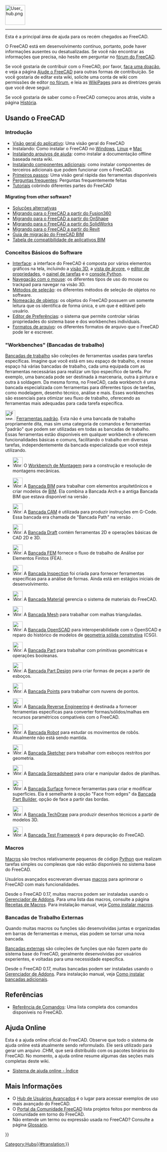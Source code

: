 <languages/>
{{TOCright}}
[[Image:User_hub.png|64px]]
----

Esta é a principal área de ajuda para os recém chegados ao FreeCAD.

O FreeCAD está em desenvolvimento contínuo, portanto, pode haver informações ausentes ou desatualizadas. Se você não encontrar as informações que precisa, não hesite em perguntar no [https://forum.freecad.org fórum do FreeCAD].

<div class="mw-translate-fuzzy">
Se você gostaria de contribuir com o FreeCAD, por favor, [[donate/pt-br|faça uma doação]], e veja a página [[Help_FreeCAD/pt-br|Ajude o FreeCAD]] para outras formas de contribuição. Se você gostaria de editar esta wiki, solicite uma conta de wiki com permissões de editor [https://forum.freecad.org/viewtopic.php?f=21&t=6830 no fórum], e leia as [[WikiPages/pt-br|WikiPages]] para as diretrizes gerais que você deve seguir.
</div>

Se você gostaria de saber como o FreeCAD começou anos atrás, visite a página [[History/pt-br|História]].

<span id="Using_FreeCAD"></span>
== Usando o FreeCAD ==

<span id="Introduction"></span>
===Introdução===

<div class="mw-translate-fuzzy">
* [[About FreeCAD/pt-br|Visão geral do aplicativo]]: Uma visão geral do FreeCAD  
* Instalando: Como instalar o FreeCAD no [[Installing_on_Windows/pt-br|Windows]], [[Installing_on_Linux/pt-br|Linux]] e [[Installing_on_Mac/pt-br|Mac]]  
* [[Installing Helpfile/pt-br|Instalando arquivos de ajuda]]: como instalar a documentação offline baseada nesta wiki.  
* [[Installing_additional_components/pt-br|Instalando componentes adicionais]]: como instalar componentes de terceiros adicionais que podem funcionar com o FreeCAD.  
* [[Getting started/pt-br|Primeiros passos]]: Uma visão geral rápida das ferramentas disponíveis  
* [[Frequently_asked_questions/pt-br|Perguntas frequentes]]: Perguntas frequentemente feitas  
* [[Tutorials/pt-br|Tutoriais]] cobrindo diferentes partes do FreeCAD
</div>

<div lang="en" dir="ltr" class="mw-content-ltr">
====Migrating from other software?====
</div>

* [[Workarounds/pt-br|Soluções alternativas]]  
* [[Migrating_to_FreeCAD_from_Fusion360/pt-br|Migrando para o FreeCAD a partir do Fusion360]]  
* [[Migrating_to_FreeCAD_from_OnShape/pt-br|Migrando para o FreeCAD a partir do OnShape]]  
* [[Migrating_to_FreeCAD_from_SolidWorks/pt-br|Migrando para o FreeCAD a partir do SolidWorks]]  
* [[Migrating_to_FreeCAD_from_Revit/pt-br|Migrando para o FreeCAD a partir do Revit]]  
* [https://yorik.uncreated.net/blog/2020-010-freecad-bim-guide Guia de migração do FreeCAD BIM]  
* [[BIM_application_compatibility_table/pt-br|Tabela de compatibilidade de aplicativos BIM]]

<span id="Basic_application"></span>
===Conceitos Básicos do Software===

* [[Interface/pt-br|Interface]]: a interface do FreeCAD é composta por vários elementos gráficos na tela, incluindo a [[3D_view/pt-br|visão 3D]], a [[Tree_view/pt-br|vista de árvore]], o [[Property_editor/pt-br|editor de propriedades]], o [[Task_panel/pt-br|painel de tarefas]] e o [[Python_console/pt-br|console Python]].  
* [[Mouse_navigation/pt-br|Navegação com o mouse]]: os diferentes tipos de uso do mouse ou trackpad para navegar na visão 3D.  
* [[Selection_methods/pt-br|Métodos de seleção]]: os diferentes métodos de seleção de objetos no software.  
* [[Object_name/pt-br|Nomeação de objetos]]: os objetos do FreeCAD possuem um {{incode|Nome}} somente leitura que os identifica de forma única, e um {{incode|Label}} que é editável pelo usuário.  
* [[Preferences_Editor/pt-br|Editor de Preferências]]: o sistema que permite controlar várias propriedades do sistema base e dos workbenches individuais.  
* [[Import_Export/pt-br|Formatos de arquivo]]: os diferentes formatos de arquivo que o FreeCAD pode ler e escrever.

<span id="Workbenches"></span>
==="Workbenches" (Bancadas de trabalho)===

[[Workbenches/pt-br|Bancadas de trabalho]] são coleções de ferramentas usadas para tarefas específicas. Imagine que você está em seu espaço de trabalho, e nesse espaço há várias bancadas de trabalho, cada uma equipada com as ferramentas necessárias para realizar um tipo específico de tarefa. Por exemplo, uma bancada pode ser destinada à marcenaria, outra à pintura e outra à soldagem. Da mesma forma, no FreeCAD, cada workbench é uma bancada especializada com ferramentas para diferentes tipos de tarefas, como modelagem, desenho técnico, análise e mais. Esses workbenches são essenciais para otimizar seu fluxo de trabalho, oferecendo as ferramentas mais adequadas para cada tarefa específica.

<!--Por favor, mantenha esta lista consistente com Online_Help_Toc e Workbenches-->
[[Image:Freecad.svg|32px]] [[Std_Base/pt-br|Ferramentas padrão]]. Esta não é uma bancada de trabalho propriamente dita, mas sim uma categoria de comandos e ferramentas "padrão" que podem ser utilizadas em todas as bancadas de trabalho. Essas ferramentas estão disponíveis em qualquer workbench e oferecem funcionalidades básicas e comuns, facilitando o trabalho em diversas tarefas, independentemente da bancada especializada que você esteja utilizando.

* [[Image:Workbench_Assembly.svg|32px]] O [[Assembly_Workbench/pt-br|Workbench de Montagem]] para a construção e resolução de montagens mecânicas. {{Version|1.0}}

* [[Image:Workbench_BIM.svg|32px]] A [[BIM_Workbench/pt-br|Bancada BIM]] para trabalhar com elementos arquitetônicos e criar modelos de [https://en.wikipedia.org/wiki/Building_information_modeling BIM]. Ela combina a Bancada Arch e a antiga Bancada BIM que estava disponível na versão {{VersionMinus|0.21}}.

* [[Image:Workbench_CAM.svg|32px]] A [[CAM_Workbench/pt-br|Bancada CAM]] é utilizada para produzir instruções em G-Code. Essa bancada era chamada de "Bancada Path" na versão {{VersionMinus|0.21}}.

* [[Image:Workbench_Draft.svg|32px]] A [[Draft_Workbench/pt-br|Bancada Draft]] contém ferramentas 2D e operações básicas de CAD 2D e 3D.

* [[Image:Workbench_FEM.svg|32px]] A [[FEM_Workbench/pt-br|Bancada FEM]] fornece o fluxo de trabalho de Análise por Elementos Finitos (FEA).

* [[Image:Workbench_Inspection.svg|32px]] A [[Inspection_Workbench/pt-br|Bancada Inspection]] foi criada para fornecer ferramentas específicas para a análise de formas. Ainda está em estágios iniciais de desenvolvimento.

* [[Image:Workbench_Material.svg|32px]] A [[Material_Workbench/pt-br|Bancada Material]] gerencia o sistema de materiais do FreeCAD. {{Version|1.0}}

* [[Image:Workbench_Mesh.svg|32px]] A [[Mesh_Workbench/pt-br|Bancada Mesh]] para trabalhar com malhas trianguladas.

* [[Image:Workbench_OpenSCAD.svg|32px]] A [[OpenSCAD_Workbench/pt-br|Bancada OpenSCAD]] para interoperabilidade com o OpenSCAD e reparo do histórico de modelos de [[Constructive_solid_geometry/pt-br|geometria sólida construtiva]] (CSG).

* [[Image:Workbench_Part.svg|32px]] A [[Part_Workbench/pt-br|Bancada Part]] para trabalhar com primitivas geométricas e operações booleanas.

* [[Image:Workbench_PartDesign.svg|32px]] A [[PartDesign_Workbench/pt-br|Bancada Part Design]] para criar formas de peças a partir de esboços.

* [[Image:Workbench_Points.svg|32px]] A [[Points_Workbench/pt-br|Bancada Points]] para trabalhar com nuvens de pontos.

* [[Image:Workbench_Reverse_Engineering.svg|32px]] A [[Reverse_Engineering_Workbench/pt-br|Bancada Reverse Engineering]] é destinada a fornecer ferramentas específicas para converter formas/sólidos/malhas em recursos paramétricos compatíveis com o FreeCAD.

* [[Image:Workbench_Robot.svg|32px]] A [[Robot_Workbench/pt-br|Bancada Robot]] para estudar os movimentos de robôs. Atualmente não está sendo mantida.

* [[Image:Workbench_Sketcher.svg|32px]] A [[Sketcher_Workbench/pt-br|Bancada Sketcher]] para trabalhar com esboços restritos por geometria.

* [[Image:Workbench_Spreadsheet.svg|32px]] A [[Spreadsheet_Workbench/pt-br|Bancada Spreadsheet]] para criar e manipular dados de planilhas.

* [[Image:Workbench_Surface.svg|32px]] A [[Surface_Workbench/pt-br|Bancada Surface]] fornece ferramentas para criar e modificar superfícies. Ela é semelhante à opção "Face from edges" da [[Part_Builder/pt-br|Bancada Part Builder]], opção de face a partir das bordas.

* [[Image:Workbench_TechDraw.svg|32px]] A [[TechDraw_Workbench/pt-br|Bancada TechDraw]] para produzir desenhos técnicos a partir de modelos 3D.

* [[Image:Workbench_Test.svg|32px]] A [[Testing/pt-br|Bancada Test Framework]] é para depuração do FreeCAD.

===Macros===

[[Macros/pt-br|Macros]] são trechos relativamente pequenos de código [[Python/pt-br|Python]] que realizam tarefas simples ou complexas que não estão disponíveis no sistema base do FreeCAD.

Usuários avançados escreveram diversas [[macros/pt-br|macros]] para aprimorar o FreeCAD com mais funcionalidades.

Desde o FreeCAD 0.17, muitas macros podem ser instaladas usando o [[Std_AddonMgr/pt-br|Gerenciador de Addons]]. Para uma lista das macros, consulte a página [[Macros_recipes/pt-br|Receitas de Macros]]. Para instalação manual, veja [[How_to_install_macros/pt-br|Como instalar macros]].

<span id="External_workbenches"></span>
===Bancadas de Trabalho Externas===

Quando muitas macros ou funções são desenvolvidas juntas e organizadas em barras de ferramentas e menus, elas podem se tornar uma nova bancada.

[[External_workbenches/pt-br|Bancadas externas]] são coleções de funções que não fazem parte do sistema base do FreeCAD, geralmente desenvolvidas por usuários experientes, e voltadas para uma necessidade específica.

Desde o FreeCAD 0.17, muitas bancadas podem ser instaladas usando o [[Std_AddonMgr/pt-br|Gerenciador de Addons]]. Para instalação manual, veja [[How_to_install_additional_workbenches/pt-br|Como instalar bancadas adicionais]].

<span id="Reference"></span>
==Referências==

* [[List_of_Commands/pt-br|Referência de Comandos]]: Uma lista completa dos comandos disponíveis no FreeCAD.

<span id="Online_Help"></span>
== Ajuda Online ==

<div class="mw-translate-fuzzy">
<!-- Para baixar a ajuda online no FreeCAD, você precisa definir a URL correta no [[Preferences Editor/pt-br|Editor de Preferências]] do FreeCAD. Atualmente, a URL correta deve apontar para esta página. Ou seja, você precisa configurá-la para:
 [http://juergen-riegel.net/FreeCAD/Docu/index.php/User_hub http://juergen-riegel.net/FreeCAD/Docu/index.php/User_hub]
-->
</div>

Esta é a ajuda online oficial do FreeCAD. Observe que todo o sistema de ajuda online está atualmente sendo reformulado. Ele será utilizado para gerar um arquivo .CHM, que será distribuído com os pacotes binários do FreeCAD. No momento, a ajuda online resume algumas das seções mais completas deste wiki.
* [[Online Help Toc/pt-br|Sistema de ajuda online - Índice]]

<span id="More"></span>
== Mais Informações ==

* O [[Power_users_hub/pt-br|Hub de Usuários Avançados]] é o lugar para acessar exemplos de uso mais avançado do FreeCAD.
* O [[FreeCAD_Community_Portal/pt-br|Portal da Comunidade FreeCAD]] lista projetos feitos por membros da comunidade em torno do FreeCAD.
* Não entende um termo ou expressão usada no FreeCAD? Consulte a página [[Glossary/pt-br|Glossário]].


{{Userdocnavi{{#translation:}}}}
[[Category:Hubs{{#translation:}}]]